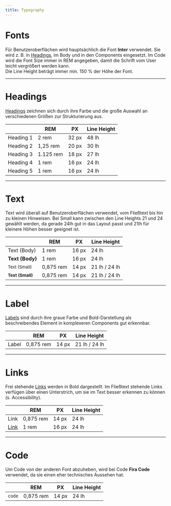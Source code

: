 ```yaml
---
title: Typography
---
```


# Fonts

Für Benutzeroberflächen wird hauptsächlich die Font **Inter** verwendet. Sie
wird z. B. in [Headings](/03-components/content/heading), im Body und in den
Components eingesetzt. Im Code wird die Font Size immer in REM angegeben, damit
die Schrift vom User leicht vergrößert werden kann. <br/> Die Line Height
beträgt immer min. 150 % der Höhe der Font.

---

# Headings

[Headings](/03-components/content/heading) zeichnen sich durch ihre Farbe und
die große Auswahl an verschiedenen Größen zur Strukturierung aus.

|                                        | REM       | PX    | Line Height |
| -------------------------------------- | --------- | ----- | ----------- |
| <Heading level={1}>Heading 1</Heading> | 2 rem     | 32 px | 48 lh       |
| <Heading level={2}>Heading 2</Heading> | 1,25 rem  | 20 px | 30 lh       |
| <Heading level={3}>Heading 3</Heading> | 1.125 rem | 18 px | 27 lh       |
| <Heading level={4}>Heading 4</Heading> | 1 rem     | 16 px | 24 lh       |
| <Heading level={5}>Heading 5</Heading> | 1 rem     | 16 px | 24 lh       |

---

# Text

Text wird überall auf Benutzeroberflächen verwendet, vom Fließtext bis hin zu
kleinen Hinweisen. Bei Small kann zwischen den Line Heights 21 und 24 gewählt
werden, da gerade 24lh gut in das Layout passt und 21lh für kleinere Höhen
besser geeignet ist.

|                                 | REM       | PX    | Line Height   |
| ------------------------------- | --------- | ----- | ------------- |
| Text (Body)                     | 1 rem     | 16 px | 24 lh         |
| **Text (Body)**                 | 1 rem     | 16 px | 24 lh         |
| <small>Text (Small)</small>     | 0,875 rem | 14 px | 21 lh / 24 lh |
| **<small>Text (Small)</small>** | 0,875 rem | 14 px | 21 lh / 24 lh |

---

# Label

[Labels](03-components/content/label) sind durch ihre graue Farbe und
Bold-Darstellung als beschreibendes Element in komplexeren Components gut
erkennbar.

|                      | REM       | PX    | Line Height   |
| -------------------- | --------- | ----- | ------------- |
| <Label>Label</Label> | 0,875 rem | 14 px | 21 lh / 24 lh |

---

# Links

Frei stehende [Links](/03-components/navigation/link) werden in Bold
dargestellt. Im Fließtext stehende Links verfügen über einen Unterstrich, um sie
im Text besser erkennen zu können (s. Accessibility).

|                   | REM       | PX    | Line Height |
| ----------------- | --------- | ----- | ----------- |
| <Link>Link</Link> | 0,875 rem | 14 px | 24 lh       |
| [Link]()          | 1 rem     | 16 px | 24 lh       |

---

# Code

Um Code von der anderen Font abzuheben, wird bei Code **Fira Code** verwendet,
da sie einen eher technisches Aussehen hat.

|        | REM       | PX    | Line Height |
| ------ | --------- | ----- | ----------- |
| `code` | 0,875 rem | 14 px | 24 lh       |
